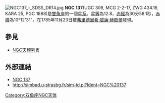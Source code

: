 [[File:NGC137_-_SDSS_DR14.jpg|thumb]]
'''NGC 137'''(UGC 309, MCG 2-2-17, ZWG 434.19, KARA 25, PGC 1888)是[[雙魚座|雙魚座]]的一個[[星系|星系]]。[[星等|星等]]為12.8，[[赤經|赤經]]為30分58.1秒，[[赤緯|赤緯]]為10°12'31"。在1785年11月23日被[[弗里德里希·威廉·赫歇爾|弗里德里希·威廉·赫歇爾]]發現。

== 參見 ==
* [[NGC天體列表|NGC天體列表]]

== 外部連結 ==
* [https://web.archive.org/web/20050824022657/http://www.seds.org/~spider/ngc/ngc_fr.cgi?137 NGC 137]
* http://simbad.u-strasbg.fr/sim-id.pl?Ident=NGC%20137

{{Catalogs|NGC=137}}
[[Category:双鱼座NGC天体|Category:双鱼座NGC天体]]

{{Astro-stub}}
